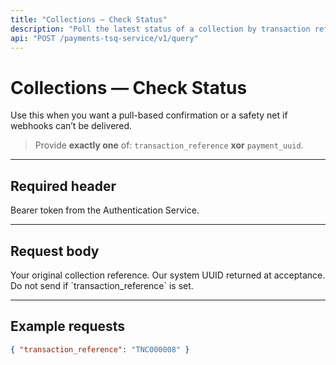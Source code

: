 ```yaml
---
title: "Collections — Check Status"
description: "Poll the latest status of a collection by transaction reference or payment UUID."
api: "POST /payments-tsq-service/v1/query"
---
```


# Collections — Check Status

Use this when you want a pull-based confirmation or a safety net if webhooks can’t be delivered.

> Provide **exactly one** of: `transaction_reference` **xor** `payment_uuid`.

---

## Required header

<ParamField header="Authorization" type="string" required placeholder="Bearer eyJhbGciOi...">
  Bearer token from the Authentication Service.
</ParamField>

---

## Request body

<ParamField body="transaction_reference" type="string" placeholder="TNC000008">
  Your original collection reference.
</ParamField>

<ParamField body="payment_uuid" type="string" placeholder="8363546214883574601">
  Our system UUID returned at acceptance. Do not send if `transaction_reference` is set.
</ParamField>

---

## Example requests

```json
{ "transaction_reference": "TNC000008" }
